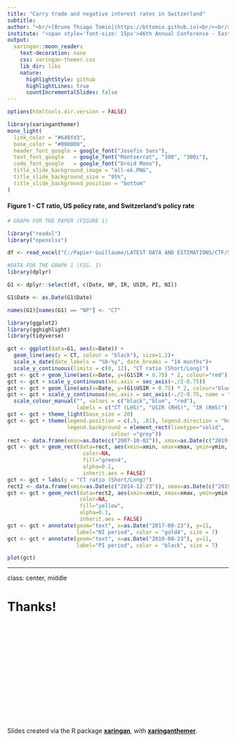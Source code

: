 ```yaml
---
title: "Carry trade and negative interest rates in Switzerland"
subtitle: 
author: "<br/>[Bruno Thiago Tomio](https://bttomio.github.io)<br/><br/>[Guillaume Vallet](mailto:guillaume.vallet@univ-grenoble-alpes.fr)"
institute: "<span style='font-size: 15px'>46th Annual Conference - Eastern Economic Associtation</style>"
output:
  xaringan::moon_reader:
    text-decoration: none
    css: xaringan-themer.css
    lib_dir: libs
    nature:
      highlightStyle: github
      highlightLines: true
      countIncrementalSlides: false
---
```


```r
options(htmltools.dir.version = FALSE)
```

```r
library(xaringanthemer)
mono_light(
  link_color = "#649fd3",
  base_color = "#000000",
  header_font_google = google_font("Josefin Sans"),
  text_font_google   = google_font("Montserrat", "300", "300i"),
  code_font_google   = google_font("Droid Mono"),
  title_slide_background_image = "all-ok.PNG",
  title_slide_background_size = "95%",
  title_slide_background_position = "bottom"
)
```

#### **Figure 1** - CT ratio, US policy rate, and Switzerland’s policy rate

```r
# GRAPH FOR THE PAPER (FIGURE 1)

library("readxl")
library("openxlsx")

df <- read_excel("C:/Papier-Guillaume/LATEST DATA AND ESTIMATIONS/CTF/STATA - CHF.xls")

#DATA FOR THE GRAPH 1 (FIG. 1)
library(dplyr)

G1 <- dplyr::select(df, c(Date, NP, IR, USIR, PI, NI))

G1$Date <- as.Date(G1$Date)

names(G1)[names(G1) == "NP"] <- "CT"

library(ggplot2)
library(gghighlight)
library(tidyverse)

gct <- ggplot(data=G1, aes(x=Date)) +
  geom_line(aes(y = CT, colour = "black"), size=1.2)+
  scale_x_date(date_labels = "%b-%y", date_breaks = "14 months")+
  scale_y_continuous(limits = c(0, 12), "CT ratio (Short/Long)")
gct <- gct + geom_line(aes(x=Date, y=(G1$IR + 0.75) * 2, colour="red"), size=1.2)
gct <- gct + scale_y_continuous(sec.axis = sec_axis(~./2-0.75))
gct <- gct + geom_line(aes(x=Date, y=(G1$USIR + 0.75) * 2, colour="blue"), size=1.2)
gct <- gct + scale_y_continuous(sec.axis = sec_axis(~./2-0.75, name = "Interest rates (%)")) +
  scale_colour_manual("", values = c("black","blue", "red"), 
                      labels = c("CT (LHS)", "USIR (RHS)", "IR (RHS)"))
gct <- gct + theme_light(base_size = 20)
gct <- gct + theme(legend.position = c(.5, .81), legend.direction = "horizontal",
                   legend.background = element_rect(linetype="solid", 
                                 colour ="grey"))
rect <- data.frame(xmin=as.Date(c("2007-10-02")), xmax=as.Date(c("2019-11-12")), ymin=0, ymax=1)
gct <- gct + geom_rect(data=rect, aes(xmin=xmin, xmax=xmax, ymin=ymin, ymax=ymax),
                        color=NA,
                        fill="green4",
                        alpha=0.1,
                        inherit.aes = FALSE)
gct <- gct + labs(y = "CT ratio (Short/Long)")
rect2 <- data.frame(xmin=as.Date(c("2014-12-23")), xmax=as.Date(c("2019-11-12")), ymin=-Inf, ymax=Inf)
gct <- gct + geom_rect(data=rect2, aes(xmin=xmin, xmax=xmax, ymin=ymin, ymax=ymax),
                       color=NA,
                       fill="yellow",
                       alpha=0.1,
                       inherit.aes = FALSE)
gct <- gct + annotate(geom="text", x=as.Date("2017-08-23"), y=11, 
                      label="NI period", color = "gold4", size = 7)
gct <- gct + annotate(geom="text", x=as.Date("2010-08-23"), y=11, 
                      label="PI period", color = "black", size = 7)
```

```r
plot(gct)
```

---

class: center, middle

# Thanks!



</br>
</br>
</br>
</br>
</br>
</br>
</br>
</br>
</br>
</br>
</br>
</br>
</br>
</br>Slides created via the R package [**xaringan**](https://github.com/yihui/xaringan), with [**xaringanthemer**](https://github.com/gadenbuie/xaringanthemer).